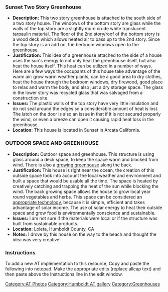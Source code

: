 ===Sunset Two Story Greenhouse===
*'''Description:''' This two story greenhouse is attached to the south side of a two story house.  The windows of the bottom story are glass  while the walls of the top story are a slightly more crude white translucent tarpaulin material.  The floor of the 2nd story/roof of the bottom story is a wood deck which allows heated air to pass up to the 2nd story.  Since the top story is an add on, the bedroom windows open to the greenhouse.
*'''Justification:''' This idea of a greenhouse attached to the side of a house uses the sun's energy to not  only heat the greenhouse itself, but also heat the house itself.  This heat can be utilized in a number of ways. Here are a few ways the occupants of this house take advantage of the warm air:  grow warm weather plants, can be a good area to dry clothes, heat the house through the bedroom windows, dry firewood, good place to relax and warm the body, and also just a dry storage space.  The glass in the lower story was recycled glass that was salvaged from a construction site.
*'''Issues:''' The plastic walls of the top story have very little insulation and do not seal around the edges so a considerable amount of heat is lost.  The latch on the door is also an issue in that if it is not secured properly the wind, or even a breeze can open it causing rapid heat loss in the greenhouse.
*'''Location:''' This house is located in Sunset in Arcata California.

{{Gallery
|width=290
|height=218
|lines=0
|Image:the_greenhouse.jpeg|
|Image:the_bottom_story.jpeg|
|Image:sunset_top_story.jpeg|
}}

===OUTDOOR SPACE AND GREENHOUSE===
*'''Description:''' Outdoor space and greenhouse. This structure is using glass around a deck space, to keep the space warm and blocked from wind. There is also a [http://www.roughbros.com/commercial-greenhouses/systems/growing-system/ growing greenhouse] along the back.
*'''Justification:''' This house is right near the ocean, the creation of this outside space took into account the local weather and environment and built a space that would be usable all the time. The space is heated by creatively catching and trapping the heat of the sun while blocking the wind. The back growing space allows the house to grow local year round vegetables and herbs. This space can be considered an [[appropriate technology]], because it is simple, efficient and takes advantage of solar income. The use of solar energy to heat their outside space and grow food is environmentally conscience and sustainable. 
*'''Issues:''' I am not sure if the materials were local or if the structure was built from sustainable products.
*'''Location:''' Loleta, Humboldt County, CA
*'''Notes:''' I drove by this house on the way to the beach and thought the idea was very creative! 

{{Gallery
|width=400
|height=300
|lines=0
|Image:Outsidespace1.jpg|
|Image:outside_space2.jpg|
}}

===Instructions===
To add a new AT implementation to this resource, Copy and paste the following into notepad. Make the appropriate edits (replace allcap text) and then paste above the Instructions line in the edit window. 
{{template:Parras AT}}

{{Solar navbox}}

[[Category:AT Photos]]
[[Category:Humboldt AT gallery]]
[[Category:Greenhouses]]